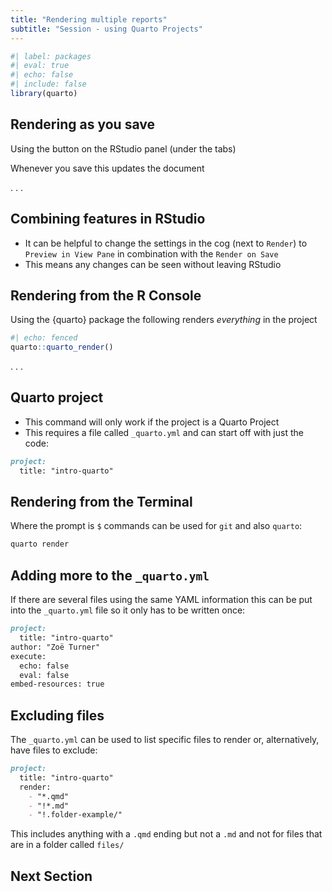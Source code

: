 ```yaml
---
title: "Rendering multiple reports"
subtitle: "Session - using Quarto Projects"
---
```


```r
#| label: packages
#| eval: true
#| echo: false
#| include: false
library(quarto)

```

## Rendering as you save

Using the button on the RStudio panel (under the tabs)

Whenever you save this updates the document

. . . 

:::{.callout-tip collapse=false appearance='default' icon=true}
## Combining features in RStudio
- It can be helpful to change the settings in the cog (next to `Render`) to `Preview in View Pane` in combination with the `Render on Save`
- This means any changes can be seen without leaving RStudio
:::

## Rendering from the R Console

Using the {quarto} package the following renders *everything* in the project

```r
#| echo: fenced
quarto::quarto_render()
```

. . .

:::{.callout-warning collapse=false appearance='default' icon=true}
## Quarto project
- This command will only work if the project is a Quarto Project
- This requires a file called `_quarto.yml` and can start off with just the code:
``` markdown
project:
  title: "intro-quarto"
```
:::

## Rendering from the Terminal

Where the prompt is `$` commands can be used for `git` and also `quarto`:

```markdown
quarto render
```
## Adding more to the `_quarto.yml`

If there are several files using the same YAML information this can be put into the `_quarto.yml` file so it only has to be written once:

```markdown
project:
  title: "intro-quarto"
author: "Zoë Turner"
execute: 
  echo: false
  eval: false
embed-resources: true
```

## Excluding files

The `_quarto.yml` can be used to list specific files to render or, alternatively, have files to exclude:

```markdown
project:
  title: "intro-quarto"
  render: 
    - "*.qmd"
    - "!*.md"
    - "!.folder-example/"
```

This includes anything with a `.qmd` ending but not a `.md` and not for files that are in a folder called `files/`

## Next Section 
